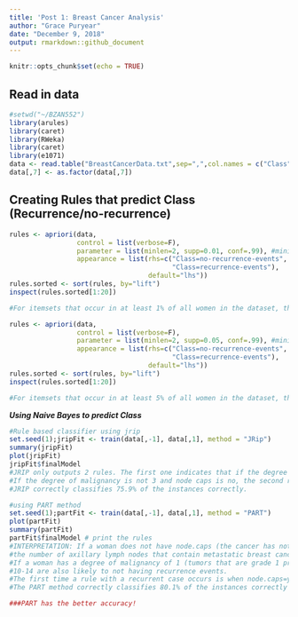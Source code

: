 ---
title: 'Post 1: Breast Cancer Analysis'
author: "Grace Puryear"
date: "December 9, 2018"
output: rmarkdown::github_document
---

```{r setup, include=FALSE}
knitr::opts_chunk$set(echo = TRUE)
```

## Read in data

```{r cars}
#setwd("~/BZAN552")
library(arules)
library(caret)
library(RWeka)
library(caret)
library(e1071)
data <- read.table("BreastCancerData.txt",sep=",",col.names = c("Class","Age","Menopause","Tumor-Size","inv-nodes","node-caps","deg-malig","breast","breast-quad","irradiat"))
data[,7] <- as.factor(data[,7])
```

## Creating Rules that predict Class (Recurrence/no-recurrence)


```{r pressure}
rules <- apriori(data,
                 control = list(verbose=F),
                 parameter = list(minlen=2, supp=0.01, conf=.99), #minimum 1% of all observations
                 appearance = list(rhs=c("Class=no-recurrence-events",
                                         "Class=recurrence-events"),
                                   default="lhs"))
rules.sorted <- sort(rules, by="lift")
inspect(rules.sorted[1:20])

#For itemsets that occur in at least 1% of all women in the dataset, the top 20 have rhs with recurrence events. 

```


```{r}
rules <- apriori(data,
                 control = list(verbose=F),
                 parameter = list(minlen=2, supp=0.05, conf=.99), #minimum 5% of all observations
                 appearance = list(rhs=c("Class=no-recurrence-events",
                                         "Class=recurrence-events"),
                                   default="lhs"))
rules.sorted <- sort(rules, by="lift")
inspect(rules.sorted[1:20])

#For itemsets that occur in at least 5% of all women in the dataset, the top 20 have rhs with no-recurrence events. 

```


***Using Naive Bayes to predict Class***

```{r}
#Rule based classifier using jrip
set.seed(1);jripFit <- train(data[,-1], data[,1], method = "JRip")
summary(jripFit)
plot(jripFit)
jripFit$finalModel
#JRIP only outputs 2 rules. The first one indicates that if the degree of malignancy is 3 (the tumor predominately consists of cells that are highly abnormal) and node.caps=yes (the cancer is allowed to spread to surrounding tissues), a recurrence in cancer is likely to come also.
#If the degree of malignancy is not 3 and node caps is no, the second rule indicates that the cancer will not return. 
#JRIP correctly classifies 75.9% of the instances correctly.
```


```{r}
#using PART method
set.seed(1);partFit <- train(data[,-1], data[,1], method = "PART")
plot(partFit)
summary(partFit)
partFit$finalModel # print the rules
#INTERPRETATION: If a woman does not have node.caps (the cancer has not replaced a lymph node and penetrated the capsule of the lymph node, which would allow it to invade the surround tissues),
#the number of axillary lymph nodes that contain metastatic breast cancer is between 0 and 2, and the tumor size is in the 20-24, the woman is not likely to have a return of cancer. 
#If a woman has a degree of malignancy of 1 (tumors that are grade 1 predominately consist of cells that retain many of their usual characteristics) and have a tumor size
#10-14 are also likely to not having recurrence events.
#The first time a rule with a recurrent case occurs is when node.caps=yes (the cancer is allowed to spread to surrounding tissues). This intuitively makes sense.
#The PART method correctly classifies 80.1% of the instances correctly and outputs 18 rules.

###PART has the better accuracy!
```



